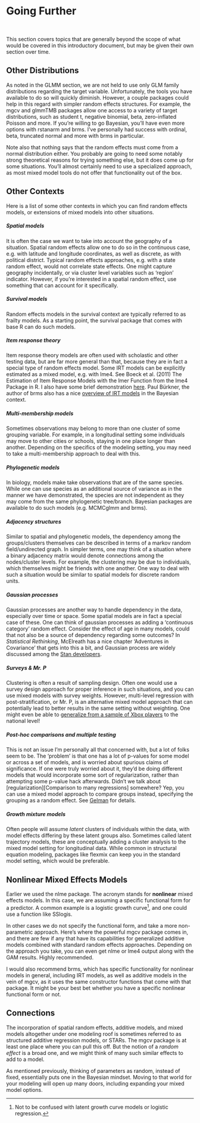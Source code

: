 # Going Further

<div style = 'text-align: center'>
<i class="fas fa-rocket fa-5x" style = 'color:#990024;'></i>
</div>

<br>

This section covers topics that are generally beyond the scope of what would be covered in this introductory document, but may be given their own section over time.


## Other Distributions

As noted in the GLMM section, we are not held to use only GLM family distributions regarding the target variable.  Unfortunately, the tools you have available to do so will quickly diminish.  However, a couple packages could help in this regard with simpler random effects structures.  For example, the <span class="pack">mgcv</span> and <span class="pack">glmmTMB</span> packages allow one access to a variety of target distributions, such as student t, negative binomial, beta, zero-inflated Poisson and more.   If you're willing to go Bayesian, you'll have even more options with <span class="pack">rstanarm</span> and <span class="pack">brms</span>.  I've personally had success with ordinal, beta, truncated normal and more with <span class="pack">brms</span> in particular.

Note also that nothing says that the random effects must come from a normal distribution either.  You probably are going to need some notably strong theoretical reasons for trying something else, but it does come up for some situations.  You'll almost certainly need to use a specialized approach, as most mixed model tools do not offer that functionality out of the box.


## Other Contexts

Here is a list of some other contexts in which you can find random effects models, or extensions of mixed models into other situations.


##### Spatial models

It is often the case we want to take into account the geography of a situation. <span class="emph">Spatial random effects</span> allow one to do so in the continuous case, e.g. with latitude and longitude coordinates, as well as discrete, as with political district. Typical random effects approaches, e.g. with a state random effect, would not correlate state effects.  One might capture geography incidentally, or via cluster level variables such as 'region' indicator.  However, if you're interested in a spatial random effect, use something that can account for it specifically.


##### Survival models

Random effects models in the survival context are typically referred to as <span class="emph">frailty models</span>.  As a starting point, the <span class="pack">survival</span> package that comes with base R can do such models.


##### Item response theory

<span class="emph">Item response theory</span> models are often used with scholastic and other testing data, but are far more general than that, because they are in fact a special type of random effects model. Some IRT models can be explicitly estimated as a mixed model, e.g. with <span class="pack">lme4</span>. See Boeck et al. (2011) The Estimation of Item Response Models with the <span class="func">lmer</span> Function from the <span class="pack">lme4</span> Package in R. I also have some brief demonstration [here](http://m-clark.github.io/sem/item-response-theory.html). Paul Bürkner, the author of <span class="pack">brms</span> also has a nice [overview of IRT models](https://arxiv.org/abs/1905.09501) in the Bayesian context.


##### Multi-membership models

Sometimes observations may belong to more than one cluster of some grouping variable. For example, in a longitudinal setting some individuals may move to other cities or schools, staying in one place longer than another.  Depending on the specifics of the modeling setting, you may need to take a <span class="emph">multi-membership</span> approach to deal with this.


##### Phylogenetic models

In biology, models make take observations that are of the same species. While one can use species as an additional source of variance as in the manner we have demonstrated, the species are not independent as they may come from the same phylogenetic tree/branch.  Bayesian packages are available to do such models (e.g. <span class="pack">MCMCglmm</span> and <span class="pack">brms</span>).


##### Adjacency structures

Similar to spatial and phylogenetic models, the dependency among the groups/clusters themselves can be described in terms of a <span class="emph">markov random field/undirected graph</span>.  In simpler terms, one may think of a situation  where a binary adjacency matrix would denote connections among the nodes/cluster levels.  For example, the clustering may be due to individuals, which themselves might be friends with one another.  One way to deal with such a situation would be similar to spatial models for discrete random units.


##### Gaussian processes

<span class="emph">Gaussian processes</span> are another way to handle dependency in the data, especially over time or space. Some spatial models are in fact a special case of these. One can think of gaussian processes as adding a 'continuous category' random effect.  Consider the effect of age in many models, could that not also be a source of dependency regarding some outcomes? In *Statistical Rethinking*, McElreath has a nice chapter 'Adventures in Covariance' that gets into this a bit, and Gaussian process are widely discussed among the [Stan developers](https://mc-stan.org/docs/2_19/stan-users-guide/gaussian-process-regression.html).  


##### Surveys & Mr. P

Clustering is often a result of sampling design.  Often one would use a survey design approach for proper inference in such situations, and you can use mixed models with survey weights.  However, <span class="emph">multi-level regression with post-stratification</span>, or Mr. P, is an alternative mixed model approach that can potentially lead to better results in the same setting without weighting. One might even be able to [generalize from a sample of Xbox players](https://www.microsoft.com/en-us/research/wp-content/uploads/2016/04/forecasting-with-nonrepresentative-polls.pdf) to the national level!


##### Post-hoc comparisons and multiple testing 

This is not an issue I'm personally all that concerned with, but a lot of folks seem to be.  The 'problem' is that one has a lot of p-values for some model or across a set of models, and is worried about spurious claims of significance.  If one were truly worried about it, they'd be doing different models that would incorporate some sort of regularization, rather than attempting some p-value hack afterwards.  Didn't we talk about [regularization][Comparison to many regressions] somewhere?  Yep, you can use a mixed model approach to compare groups instead, specifying the grouping as a random effect. See [Gelman](http://www.stat.columbia.edu/~gelman/research/published/multiple2f.pdf) for details.


##### Growth mixture models

Often people will assume *latent* clusters of individuals within the data, with model effects differing by these latent groups also. Sometimes called <span class="emph">latent trajectory models</span>, these are conceptually adding a cluster analysis to the mixed model setting for longitudinal data.  While common in structural equation modeling, packages like <span class="pack">flexmix</span> can keep you in the standard model setting, which would be preferable.



## Nonlinear Mixed Effects Models

Earlier we used the <span class="pack">nlme</span> package.  The acronym stands for **nonlinear** mixed effects models.  In this case, we are assuming a specific functional form for a predictor.  A common example is a logistic growth curve[^lgc], and one could use a function like <span class="func">SSlogis</span>.

In other cases we do not specify the functional form, and take a more non-parametric approach.  Here's where the powerful <span class="pack">mgcv</span> package comes in, and there are few if any that have its capabilities for <span class="emph">generalized additive models</span> combined with standard random effects approaches. Depending on the approach you take, you can even get <span class="pack">nlme</span> or <span class="pack">lme4</span> output along with the GAM results.  Highly recommended.

I would also recommend <span class="pack" style = "">brms</span>, which has specific functionality for nonlinear models in general, including IRT models, as well as additive models in the vein of <span class="pack" style = "">mgcv</span>, as it uses the same constructor functions that come with that package. It might be your best bet whether you have a specific nonlinear functional form or not.



## Connections

The incorporation of spatial random effects, additive models, and mixed models altogether under one modeling roof is sometimes referred to as <span class="emph">structured additive regression</span> models, or STARs.  The <span class="pack">mgcv</span> package is at least one place where you can pull this off.  But the notion of a *random effect* is a broad one, and we might think of many such similar effects to add to a model.  

As mentioned previously, thinking of parameters as random, instead of fixed, essentially puts one in the Bayesian mindset.  Moving to that world for your modeling will open up many doors, including expanding your mixed model options.


[^lgc]: Not to be confused with latent growth curve models or logistic regression.
